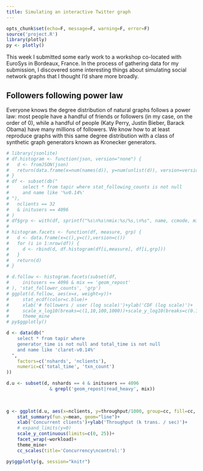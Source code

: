 ```yaml
---
title: Simulating an interactive Twitter graph
---
```

```r
opts_chunk$set(echo=F, message=F, warning=F, error=F)
source('project.R')
library(plotly)
py <- plotly()
```

This week I submitted some early work to a workshop co-located with EuroSys in Bordeaux, France. In the process of gathering data for my submission, I discovered some interesting things about simulating social network graphs that I thought I'd share more broadly.

## Followers following power law
Everyone knows the degree distribution of natural graphs follows a power law: most people have a handful of friends or followers (in my case, on the order of 0), while a handful of people (Katy Perry, Justin Bieber, Barack Obama) have many millions of followers. We know how to at least reproduce graphs with this same degree distribution with a class of synthetic graph generators known as Kronecker generators.

```r
# library(jsonlite)
# df.histogram <- function(json, version="none") {
#   d <- fromJSON(json)
#   return(data.frame(x=num(names(d)), y=num(unlist(d)), version=version))
# }
# df <- subset(db("
#     select * from tapir where stat_following_counts is not null
#     and name like '%v0.14%'
# "),
#   nclients == 32
#   & initusers == 4096
# )
# df$grp <- with(df, sprintf("%s\n%s\nmix:%s/%s,\n%s", name, ccmode, mix, alpha, gen))
# 
# histogram.facets <- function(df, measure, grp) {
#   d <- data.frame(x=c(),y=c(),version=c())
#   for (i in 1:nrow(df)) {
#     d <- rbind(d, df.histogram(df[i,measure], df[i,grp]))
#   }
#   return(d)
# }
```

```r
# d.follow <- histogram.facets(subset(df,
#     initusers == 4096 & mix == 'geom_repost'
# ), 'stat_follower_counts', 'grp')
# ggplot(d.follow, aes(x=x, weight=y))+
#     stat_ecdf(color=c.blue)+
#     xlab('# followers / user (log scale)')+ylab('CDF (log scale)')+
#     scale_x_log10(breaks=c(1,10,100,1000))+scale_y_log10(breaks=c(0.1,0.5,1.0))+
#     theme_mine
# py$ggplotly()
```

```r
d <- data(db("
    select * from tapir where 
    generator_time is not null and total_time is not null
    and name like 'claret-v0.14%'
  ",
    factors=c('nshards', 'nclients'),
    numeric=c('total_time', 'txn_count')
))

d.u <- subset(d, nshards == 4 & initusers == 4096 
                & grepl('geom_repost|read_heavy', mix))
                
                

g <- ggplot(d.u, aes(x=nclients, y=throughput/1000, group=cc, fill=cc, color=cc, linetype=cc))+
    stat_summary(fun.y=mean, geom="line")+
    xlab('Concurrent clients')+ylab('Throughput (k trans. / sec)')+
    # expand_limits(y=0)
    scale_y_continuous(limits=c(0, 25))+
    facet_wrap(~workload)+
    theme_mine+
    cc_scales(title='Concurrency\ncontrol:')

py$ggplotly(g, session="knitr")
```

